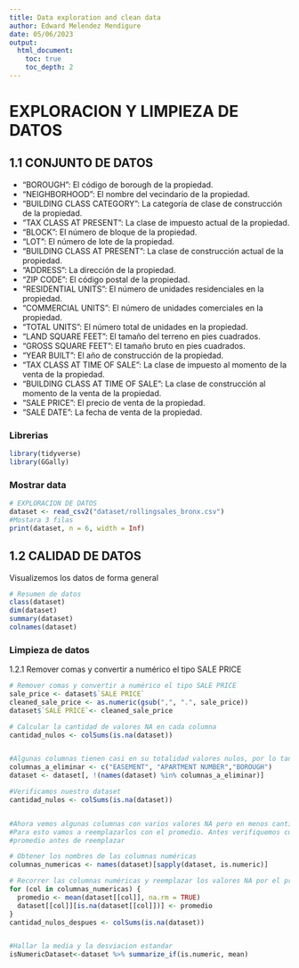 ```yaml
---
title: Data exploration and clean data
author: Edward Melendez Mendigure
date: 05/06/2023
output:
  html_document:
    toc: true
    toc_depth: 2
---
```


# EXPLORACION Y LIMPIEZA DE DATOS

## 1.1 CONJUNTO DE DATOS

-   "BOROUGH": El código de borough de la propiedad.
-   "NEIGHBORHOOD": El nombre del vecindario de la propiedad.
-   "BUILDING CLASS CATEGORY": La categoría de clase de construcción de la propiedad.
-   "TAX CLASS AT PRESENT": La clase de impuesto actual de la propiedad.
-   "BLOCK": El número de bloque de la propiedad.
-   "LOT": El número de lote de la propiedad.
-   "BUILDING CLASS AT PRESENT": La clase de construcción actual de la propiedad.
-   "ADDRESS": La dirección de la propiedad.
-   "ZIP CODE": El código postal de la propiedad.
-   "RESIDENTIAL UNITS": El número de unidades residenciales en la propiedad.
-   "COMMERCIAL UNITS": El número de unidades comerciales en la propiedad.
-   "TOTAL UNITS": El número total de unidades en la propiedad.
-   "LAND SQUARE FEET": El tamaño del terreno en pies cuadrados.
-   "GROSS SQUARE FEET": El tamaño bruto en pies cuadrados.
-   "YEAR BUILT": El año de construcción de la propiedad.
-   "TAX CLASS AT TIME OF SALE": La clase de impuesto al momento de la venta de la propiedad.
-   "BUILDING CLASS AT TIME OF SALE": La clase de construcción al momento de la venta de la propiedad.
-   "SALE PRICE": El precio de venta de la propiedad.
-   "SALE DATE": La fecha de venta de la propiedad.

### Librerias

```r
library(tidyverse)
library(GGally)
```

### Mostrar data

```r

# EXPLORACION DE DATOS
dataset <- read_csv2("dataset/rollingsales_bronx.csv")
#Mostara 3 filas
print(dataset, n = 6, width = Inf)
```


## 1.2 CALIDAD DE DATOS
Visualizemos los datos de forma general
```r
# Resumen de datos
class(dataset)
dim(dataset)
summary(dataset)
colnames(dataset)
```

### Limpieza de datos
1.2.1 Remover comas y convertir a numérico el tipo SALE PRICE
```r
# Remover comas y convertir a numérico el tipo SALE PRICE
sale_price <- dataset$`SALE PRICE`
cleaned_sale_price <- as.numeric(gsub(",", ".", sale_price))
dataset$`SALE PRICE`<- cleaned_sale_price

# Calcular la cantidad de valores NA en cada columna
cantidad_nulos <- colSums(is.na(dataset))


#Algunas columnas tienen casi en su totalidad valores nulos, por lo tanto las eliminamos
columnas_a_eliminar <- c("EASEMENT", "APARTMENT NUMBER","BOROUGH")
dataset <- dataset[, !(names(dataset) %in% columnas_a_eliminar)]

#Verificamos nuestro dataset
cantidad_nulos <- colSums(is.na(dataset))


#Ahora vemos algunas columnas con varios valores NA pero en menos cantidad.
#Para esto vamos a reemplazarlos con el promedio. Antes verifiquemos cual es el
#promedio antes de reemplazar

# Obtener los nombres de las columnas numéricas
columnas_numericas <- names(dataset)[sapply(dataset, is.numeric)]

# Recorrer las columnas numéricas y reemplazar los valores NA por el promedio
for (col in columnas_numericas) {
  promedio <- mean(dataset[[col]], na.rm = TRUE)
  dataset[[col]][is.na(dataset[[col]])] <- promedio
}
cantidad_nulos_despues <- colSums(is.na(dataset))


#Hallar la media y la desviacion estandar
isNumericDataset<-dataset %>% summarize_if(is.numeric, mean)
```


